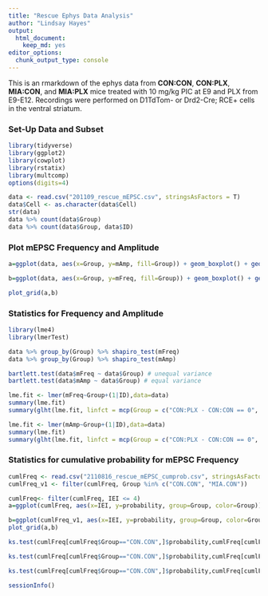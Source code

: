 ```yaml
---
title: "Rescue Ephys Data Analysis"
author: "Lindsay Hayes"
output:
  html_document: 
    keep_md: yes
editor_options: 
  chunk_output_type: console
---
```

This is an rmarkdown of the ephys data from **CON:CON**, **CON:PLX**, **MIA:CON**, and **MIA:PLX** mice treated with 10 mg/kg PIC at E9 and PLX from E9-E12. Recordings were performed on D1TdTom- or Drd2-Cre; RCE+ cells in the ventral striatum.

### Set-Up Data and Subset
```r
library(tidyverse)
library(ggplot2)
library(cowplot)
library(rstatix)
library(multcomp)
options(digits=4)

data <- read.csv("201109_rescue_mEPSC.csv", stringsAsFactors = T)
data$Cell <- as.character(data$Cell)
str(data)
data %>% count(data$Group)
data %>% count(data$Group, data$ID)
```

### Plot mEPSC Frequency and Amplitude
```r
a=ggplot(data, aes(x=Group, y=mAmp, fill=Group)) + geom_boxplot() + geom_point(size=2,color="black", position=position_dodge(width=0.9)) + labs(y="mEPSC Amplitude") + scale_fill_manual(values=c("grey","turquoise3","red","purple3")) + theme_cowplot() + theme(legend.position = "none") + theme(axis.text.x = element_text(angle = 90))

b=ggplot(data, aes(x=Group, y=mFreq, fill=Group)) + geom_boxplot() + geom_point(size=2,color="black", position=position_dodge(width=0.9)) + labs(y="mEPSC Frequency") + scale_fill_manual(values=c("grey","turquoise3","red","purple3")) + theme_cowplot() + theme(legend.position = "none") + theme(axis.text.x = element_text(angle = 90))

plot_grid(a,b)
```

### Statistics for Frequency and Amplitude
```r
library(lme4)
library(lmerTest)

data %>% group_by(Group) %>% shapiro_test(mFreq)
data %>% group_by(Group) %>% shapiro_test(mAmp)

bartlett.test(data$mFreq ~ data$Group) # unequal variance
bartlett.test(data$mAmp ~ data$Group) # equal variance

lme.fit <- lmer(mFreq~Group+(1|ID),data=data)
summary(lme.fit)
summary(glht(lme.fit, linfct = mcp(Group = c("CON:PLX - CON:CON == 0", "MIA:CON - CON:CON == 0", "MIA:PLX - CON:CON == 0", "MIA:PLX - MIA:CON == 0")), test = adjusted("BH")))

lme.fit <- lmer(mAmp~Group+(1|ID),data=data)
summary(lme.fit)
summary(glht(lme.fit, linfct = mcp(Group = c("CON:PLX - CON:CON == 0", "MIA:CON - CON:CON == 0", "MIA:PLX - CON:CON == 0", "MIA:PLX - MIA:CON == 0")), test = adjusted("BH")))

```

### Statistics for cumulative probability for mEPSC Frequency
```r
cumlFreq <- read.csv("2110816_rescue_mEPSC_cumprob.csv", stringsAsFactors = T)
cumlFreq_v1 <- filter(cumlFreq, Group %in% c("CON.CON", "MIA.CON"))

cumlFreq<- filter(cumlFreq, IEI <= 4)
a=ggplot(cumlFreq, aes(x=IEI, y=probability, group=Group, color=Group)) + scale_color_manual(values=c("black","turquoise3", "red", "purple3")) + geom_smooth(method = lm, formula = y ~ splines::bs(x, 10)) + labs(y="cumulative probability", subtitle="D2R Frequency") + xlim(0,2) + theme_cowplot()

b=ggplot(cumlFreq_v1, aes(x=IEI, y=probability, group=Group, color=Group)) + scale_color_manual(values=c("black", "red")) + geom_smooth(method = lm, formula = y ~ splines::bs(x, 10)) + labs(y="cumulative probability", subtitle="D2R Frequency")  + xlim(0,2) + theme_cowplot()
plot_grid(a,b)

ks.test(cumlFreq[cumlFreq$Group=="CON.CON",]$probability,cumlFreq[cumlFreq$Group=="CON.PLX",]$probability)

ks.test(cumlFreq[cumlFreq$Group=="CON.CON",]$probability,cumlFreq[cumlFreq$Group=="MIA.CON",]$probability)

ks.test(cumlFreq[cumlFreq$Group=="CON.CON",]$probability,cumlFreq[cumlFreq$Group=="MIA.PLX",]$probability)
```

```r
sessionInfo()
```